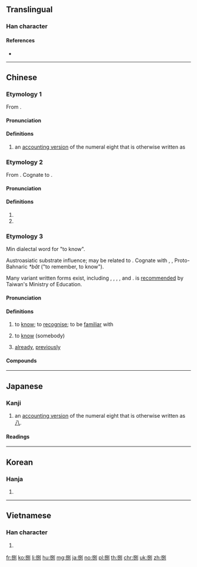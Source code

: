 ==Translingual==

===Han character===
{{Han char|rn=64|rad=手|as=07|sn=10|four=52000|canj=QRSN|ids=⿰扌别,⿰扌別}}

====References====
* {{Han ref|kx=0433.180|dkj=12141|dj=0783.010|hdz=31883.050|uh=634C|ud=25420|bh=AEC3|bd=44739}}

----

==Chinese==
{{zh-forms}}

===Etymology 1===
From {{der|zh|sit-pro|*b-r-gjat ~ b-g-rjat|*b-r-gjat|eight}}.

====Pronunciation====
{{zh-pron
|m=bā
|c=baat3
|cat=num
}}

====Definitions====
{{zh-hanzi}}

# an [[:w:Chinese numbers#Numeral characters|accounting version]] of the numeral eight that is otherwise written as {{zh-l|八|tr=-}}

===Etymology 2===
From {{der|zh|sit-pro|*brat ~ prat|*brat|cut apart, cut open}}. Cognate to {{zh-l|*別}}.

====Pronunciation====
{{zh-pron
|m=bā
|c=baat3
|mc=y
|oc=y
|cat=v,n
}}

====Definitions====
{{zh-hanzi}}

# {{zh-alt-form|朳|toothless rake}}
# {{zh-alt-form|扒|to break open, split open}}

===Etymology 3===
Min dialectal word for "to know".

Austroasiatic substrate influence; may be related to {{zh-l|*別|to split; to differentiate}}. Cognate with {{cog|vi|biết||to know}}, {{cog|mtq|mắt||to know}}, Proto-Bahnaric ''*băt'' ("to remember, to know").

Many variant written forms exist, including {{zh-l|*別}}, {{zh-l|*八}}, {{zh-l|*仈}}, {{zh-l|*白}}, {{zh-l|*識|to know}} and {{zh-l|*曾|already}}. {{lang|zh|捌}} is [http://twblg.dict.edu.tw/holodict_new/iongji/pdf/annesia294pdf.pdf recommended] by Taiwan's Ministry of Education.

====Pronunciation====
{{zh-pron
|md=báik
|mn=bat/pat
|mn_note=bat - Yilan, southern Taiwan; pat - Quanzhou, Tong'an, Lukang, Sanxia, Taipei, Kinmen, Magong, Hsinchu
|mn-t=bag4
|cat=v,adv
}}

====Definitions====
{{zh-hanzi}} {{tcx|lang=zh|Min}}

# to [[know]]; to [[recognise]]; to be [[familiar]] with
#: {{zh-x|捌字|to '''know''' how to read|tr=báik-cê|MD}}
# to [[know]] (somebody)
#: {{zh-x|伓捌|to not '''know''' (someone)|tr=ng-báik|MD}}
# [[already]], [[previously]]
#: {{zh-x|捌曾|''a term denoting past tense''|tr=báik-cèng|MD}}
#: {{zh-x|捌 做 過|to have done something '''already'''|tr=bat-tsò-kuè|MN}}

====Compounds====
{{zh-der|捌字|捌貨|捌想|毋捌|相捌}}

----

==Japanese==

===Kanji===
{{ja-kanji|grade=|rs=手07}}

# an [[:w:Japanese numerals#Formal numbers|accounting version]] of the numeral eight that is otherwise written as [[八]].

====Readings====
{{ja-readings|on=[[はつ]] (hatsu), [[はち]] (hachi), [[べつ]] (betsu)|kun=[[さばく]] (sabaku), [[さばける]] (sabakeru), [[はけ]] (hake), [[さばき]] (sabaki)}}

----

==Korean==

===Hanja===
{{ko-hanja|hangeul=팔|eumhun=|rv=pal|mr=p'al|y=phal}}

# {{defn|lang=ko|sort=手07}}

----

==Vietnamese==

===Han character===
{{vi-hantu|[[bịt]], [[bát]], [[bít]], [[xốc]], [[bắt]]|rs=手07}}

# {{defn|lang=vi|sort=手07}}

[[fr:捌]]
[[ko:捌]]
[[li:捌]]
[[hu:捌]]
[[mg:捌]]
[[ja:捌]]
[[no:捌]]
[[pl:捌]]
[[th:捌]]
[[chr:捌]]
[[uk:捌]]
[[zh:捌]]